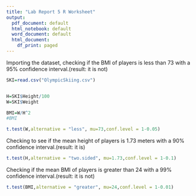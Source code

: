 ---
title: "Lab Report 5 R Worksheet"
output:
  pdf_document: default
  html_notebook: default
  word_document: default
  html_document:
    df_print: paged
---

Importing the dataset, checking if the BMI of players is less than 73 with a 95% confidence interval.(result: it is not)

```{r}
SKI=read.csv("OlympicSkiing.csv")


H=SKI$Height/100
W=SKI$Weight

BMI=W/H^2
#BMI

t.test(W,alternative = "less", mu=73,conf.level = 1-0.05)
```
Checking to see if the mean height of players is 1.73 meters with a 90% confidence interval.(result: it is)

```{r}
t.test(H,alternative = "two.sided", mu=1.73,conf.level = 1-0.1)
```
Checking if the mean BMI of players is greater than 24 with a 99% confidence interval.(result: it is not)

```{r}
t.test(BMI,alternative = "greater", mu=24,conf.level = 1-0.01)
```

